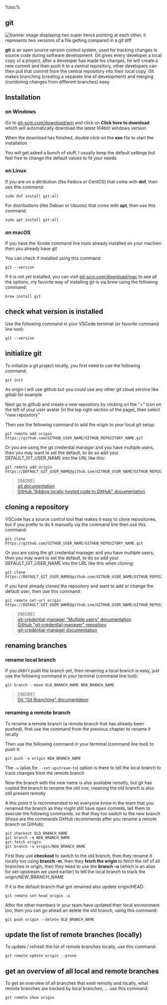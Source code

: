 %toc%

<article>

# git

![banner image displaying two super heros pointing at each other, it represents two versions of a file getting compared in a git diff](../../../../public/assets/images/app/web_development/posts/git/banner.png 'when two files meet in git diff')

**git** is an open source version control system, used for tracking changes in source code during software development. Git gives every developer a local copy of a project, after a developer has made his changes, he will create a new commit and then push it to a central repository, other developers can then pull that commit from the central repository into their local copy. Git makes branching (creating a separate line of development) and merging (combining changes from different branches) easy.

## Installation

### on Windows

Go to [git-scm.com/download/win](https://git-scm.com/download/win) and click on **Click here to download** which will automatically download the latest (64bit) windows version

When the download has finished, double click on the **exe** file to start the installation

You will get asked a bunch of stuff, I usually keep the default settings but feel free to change the default values to fit your needs

### on Linux

If you are on a ditribution (like Fedora or CentOS) that come with **dnf**, then use this command:

```shell
sudo dnf install git-all
```

For distributions (like Debian or Ubuntu) that come with **apt**, then use this command:

```shell
sudo apt install git-all
```

### on macOS

If you have the Xcode command line tools already installed on your machien then you already have git

You can check if installed using this command:

```shell
git --version
```

If it is not yet installed, you can visit [git-scm.com/download/mac](https://git-scm.com/download/mac) to see all the options, my favorite way of installing git is via brew using the following command:

```shell
brew install git
```

## check what version is installed

Use the following command in your VSCode terminal (or favorite command line tool):

```shell
git --version
```

## initialize git

To initialize a git project locally, you first need to use the following command:

```shell
git init
```

As origin I will use github but you could use any other git cloud service like gitlab for example

Next go to github and create a new repository by clicking on the "+" icon on the left of your user avatar (in the top right section of the page), then select "new repository"

Then use the following command to add the origin to your local git setup:

```shell
git remote add origin https://github.com/GITHUB_USER_NAME/GITHUB_REPOSITORY_NAME.git
```

Or you are using the git credential manager and you have multiple users, then you may want to set the default, to do so add your DEFAULT_GIT_USER_NAME into the URL like this:

```shell
git remote add origin https://DEFAULT_GIT_USER_NAME@github.com/GITHUB_USER_NAME/GITHUB_REPOSITORY_NAME.git
```

> [!MORE]  
> [git documentation](https://git-scm.com/doc)  
> [GitHub "Adding locally hosted code to GitHub" documentation](https://docs.github.com/github/importing-your-projects-to-github/adding-an-existing-project-to-github-using-the-command-line)  

## cloning a repository

VSCode has a source control tool that makes it easy to clone repositories, but if you prefer to do it manually via the command line then use this command:

```shell
git clone https://github.com/GITHUB_USER_NAME/GITHUB_REPOSITORY_NAME.git
```

Or you are using the git credential manager and you have multiple users, then you may want to set the default, to do so add your DEFAULT_GIT_USER_NAME into the URL like this when cloning:

```shell
git clone https://DEFAULT_GIT_USER_NAME@github.com/GITHUB_USER_NAME/GITHUB_REPOSITORY_NAME.git
```

If you have already cloned the repository and want to add or change the default user, then use this command:

```shell
git remote set-url origin https://DEFAULT_GIT_USER_NAME@github.com/GITHUB_USER_NAME/GITHUB_REPOSITORY_NAME.git
```

> [!MORE]  
> [git-credential-manager "Multiple users" documentation](https://github.com/git-ecosystem/git-credential-manager/blob/main/docs/multiple-users.md)  
> [GitHub "git-credential-manager" repository](https://github.com/git-ecosystem/git-credential-manager)  
> [git-credential-manager documentation](https://github.com/git-ecosystem/git-credential-manager/blob/release/docs/README.md)  

## renaming branches

### rename local branch

If you didn't push the branch yet, then renaming a local branch is easy, just use the following command in your terminal (command line tool):

```shell
git branch --move OLD_BRANCH_NAME NEW_BRANCH_NAME
```

> [!MORE]  
> [Git "Git Branching" documentation](https://git-scm.com/book/en/v2/Git-Branching-Branch-Management)  

### renaming a remote branch

To rename a remote branch (a remote branch that has already been pushed), first use the command from the previous chapter to rename it locally

Then use the following command in your terminal (command line tool) to push it:

```shell
git push -u origin NEW_BRANCH_NAME
```

The `-u` (alias for `--set-upstream-to`) option is there to tell the local branch to track changes from the remote branch

Now the branch with the new name is also available remotly, but git has copied the branch to rename the old one, meaning the old branch is also still present remotly

A this point it is recommended to let everyone know in the team that you renamed the branch as they might still have open commits, tell them to execute the following commands, so that they too switch to the new branch (those are the commands GitHub recommends after you rename a remote branch on GitHub):

```shell
git checkout OLD_BRANCH_NAME
git branch -m NEW_BRANCH_NAME
git fetch origin
git branch -u origin/NEW_BRANCH_NAME
```

First they use **checkout** to switch to the old branch, then they rename it locally too using **branch -m**, then they **fetch the origin** to fetch the ref of all branches in origin, then they need to use the **branch -u** (which is an alias for set-upstream we used earlier) to tell the local branch to track the origin/NEW_BRANCH_NAME

If it is the default branch that got renamed also update origin/HEAD:

```shell
git remote set-head origin -a
```

After the other members in your team have updated their local environment too, then you can go ahead an delete the old branch, using this command:

```shell
git push origin --delete OLD_BRANCH_NAME
```

## update the list of remote branches (locally)

To update / refresh the list of remote branches locally, use this command:

```shell
git remote update origin --prune
```

## get an overview of all local and remote branches

To get an overview of all branches that exist remotly and locally, what remote branches are tracked by local branches, ... use this command:

```shell
git remote show origin
```

</article>
